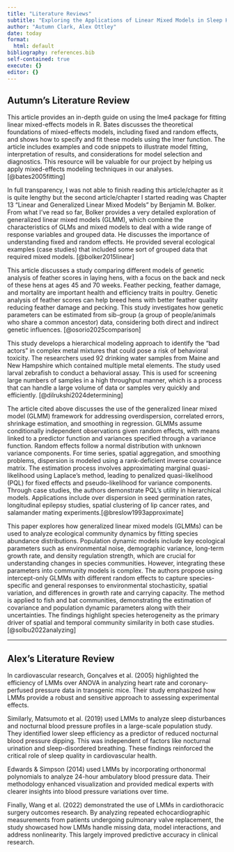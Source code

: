 ```yaml
---
title: "Literature Reviews"
subtitle: "Exploring the Applications of Linear Mixed Models in Sleep Health and Lifestyle "
author: "Autumn Clark, Alex Ottley"
date: today
format:
  html: default
bibliography: references.bib
self-contained: true
execute: {}
editor: {}
---
```

## Autumn's Literature Review

This article provides an in-depth guide on using the lme4 package for fitting linear mixed-effects models in R. Bates discusses the theoretical foundations of mixed-effects models, including fixed and random effects, and shows how to specify and fit these models using the lmer function. The article includes examples and code snippets to illustrate model fitting, interpretation of results, and considerations for model selection and diagnostics. This resource will be valuable for our project by helping us apply mixed-effects modeling techniques in our analyses. [@bates2005fitting]

In full transparency, I was not able to finish reading this article/chapter as it is quite lengthy but the second article/chapter I started reading was Chapter 13 "Linear and Generalized Linear Mixed Models" by Benjamin M. Bolker. From what I've read so far, Bolker provides a very detailed exploration of generalized linear mixed models (GLMM), which combine the characteristics of GLMs and mixed models to deal with a wide range of response variables and grouped data. He discusses the importance of understanding fixed and random effects. He provided several ecological examples (case studies) that included some sort of grouped data that required mixed models. [@bolker2015linear]

This article discusses a study comparing different models of genetic analysis of feather scores in laying hens, with a focus on the back and neck of these hens at ages 45 and 70 weeks. Feather pecking, feather damage, and mortality are important health and efficiency traits in poultry. Genetic analysis of feather scores can help breed hens with better feather quality reducing feather damage and pecking. This study investigates how genetic parameters can be estimated from sib-group (a group of people/animals who share a common ancestor) data, considering both direct and indirect genetic influences. [@osorio2025comparison]
 
This study develops a hierarchical modeling approach to identify the "bad actors" in complex metal mixtures that could pose a risk of behavioral toxicity. The researchers used 92 drinking water samples from Maine and New Hampshire which contained multiple metal elements. The study used larval zebrafish to conduct a behavioral assay. This is used for screening large numbers of samples in a high throughput manner, which is a process that can handle a large volume of data or samples very quickly and efficiently. [@dilrukshi2024determining]

 The article cited above discusses the use of the generalized linear mixed model (GLMM) framework for addressing overdispersion, correlated errors, shrinkage estimation, and smoothing in regression. GLMMs assume conditionally independent observations given random effects, with means linked to a predictor function and variances specified through a variance function. Random effects follow a normal distribution with unknown variance components. For time series, spatial aggregation, and smoothing problems, dispersion is modeled using a rank-deficient inverse covariance matrix. The estimation process involves approximating marginal quasi-likelihood using Laplace’s method, leading to penalized quasi-likelihood (PQL) for fixed effects and pseudo-likelihood for variance components. Through case studies, the authors demonstrate PQL's utility in hierarchical models. Applications include over dispersion in seed germination rates, longitudinal epilepsy studies, spatial clustering of lip cancer rates, and salamander mating experiments.[@breslow1993approximate] 

This paper explores how generalized linear mixed models (GLMMs) can be used to analyze ecological community dynamics by fitting species abundance distributions. Population dynamic models include key ecological parameters such as environmental noise, demographic variance, long-term growth rate, and density regulation strength, which are crucial for understanding changes in species communities. However, integrating these parameters into community models is complex. The authors propose using intercept-only GLMMs with different random effects to capture species-specific and general responses to environmental stochasticity, spatial variation, and differences in growth rate and carrying capacity. The method is applied to fish and bat communities, demonstrating the estimation of covariance and population dynamic parameters along with their uncertainties. The findings highlight species heterogeneity as the primary driver of spatial and temporal community similarity in both case studies. [@solbu2022analyzing]

-----------------------------------------------------------

## Alex's Literature Review

In cardiovascular research, Gonçalves et al. (2005) highlighted the efficiency of LMMs over ANOVA in analyzing heart rate and coronary-perfused pressure data in transgenic mice. Their study emphasized how LMMs provide a robust and sensitive approach to assessing experimental effects.

Similarly, Matsumoto et al. (2019) used LMMs to analyze sleep disturbances and nocturnal blood pressure profiles in a large-scale population study. They identified lower sleep efficiency as a predictor of reduced nocturnal blood pressure dipping. This was independent of factors like nocturnal urination and sleep-disordered breathing. These findings reinforced the critical role of sleep quality in cardiovascular health.

Edwards & Simpson (2014) used LMMs by incorporating orthonormal polynomials to analyze 24-hour ambulatory blood pressure data. Their methodology enhanced visualization and provided medical experts with clearer insights into blood pressure variations over time.

Finally, Wang et al. (2022) demonstrated the use of LMMs in cardiothoracic surgery outcomes research. By analyzing repeated echocardiographic measurements from patients undergoing pulmonary valve replacement, the study showcased how LMMs handle missing data, model interactions, and address nonlinearity. This largely improved predictive accuracy in clinical research.
